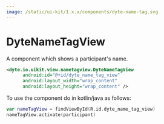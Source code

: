 ```yaml
---
image: /static/ui-kit/1.x.x/components/dyte-name-tag.svg
---
```


# DyteNameTagView

A component which shows a participant's name.

```xml
<dyte.io.uikit.view.nametagview.DyteNameTagView
      android:id="@+id/dyte_name_tag_view"
      android:layout_width="wrap_content"
      android:layout_height="wrap_content" />
```

To use the component do in kotlin/java as follows:
```kotlin
var nameTagView = findViewById(R.id.dyte_name_tag_view)
nameTagView.activate(participant)
```
